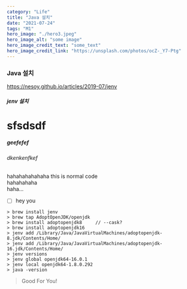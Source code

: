 ```yaml
---
category: "Life"
title: "Java 설치"
date: "2021-07-24"
tags: "M1"
hero_image: "./hero3.jpeg"
hero_image_alt: "some image"
hero_image_credit_text: "some_text"
hero_image_credit_link: "https://unsplash.com/photos/ocZ-_Y7-Ptg"
---
```


### Java 설치

https://nesoy.github.io/articles/2019-07/jenv

##### jenv 설치

# sfsdsdf

##### geefefef

###### dkenkenfkef

hahahahahahaha this is normal code <br/>
hahahahaha <br/>
haha...<br/>

- [ ] hey you

```
> brew install jenv
> brew tap AdoptOpenJDK/openjdk
> brew install adoptopenjdk8     // --cask?
> brew install adoptopenjdk16
> jenv add /Library/Java/JavaVirtualMachines/adoptopenjdk-8.jdk/Contents/Home/
> jenv add /Library/Java/JavaVirtualMachines/adoptopenjdk-16.jdk/Contents/Home/
> jenv versions
> jenv global openjdk64-16.0.1
> jenv local openjdk64-1.8.0.292
> java -version
```

> Good For You!
